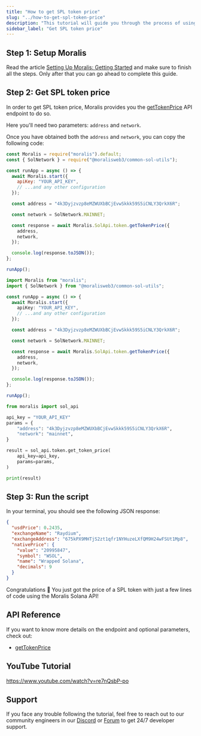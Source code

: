 ```yaml
---
title: "How to get SPL token price"
slug: "../how-to-get-spl-token-price"
description: "This tutorial will guide you through the process of using the Moralis API to get the price of a SPL token."
sidebar_label: "Get SPL token price"
---
```





## Step 1: Setup Moralis

Read the article [Setting Up Moralis: Getting Started](/web3-data-api/solana/get-your-api-key) and make sure to finish all the steps. Only after that you can go ahead to complete this guide.

## Step 2: Get SPL token price

In order to get SPL token price, Moralis provides you the [getTokenPrice](/web3-data-api/solana/reference/get-sol-token-price) API endpoint to do so.

Here you'll need two parameters: `address` and `network`.

Once you have obtained both the `address` and `network`, you can copy the following code:


<Tabs groupId="programming-language">
  <TabItem value="javascript" label="index.js (JavaScript)" default>

```javascript index.js
const Moralis = require("moralis").default;
const { SolNetwork } = require("@moralisweb3/common-sol-utils");

const runApp = async () => {
  await Moralis.start({
    apiKey: "YOUR_API_KEY",
    // ...and any other configuration
  });

  const address = "4k3Dyjzvzp8eMZWUXbBCjEvwSkkk59S5iCNLY3QrkX6R";

  const network = SolNetwork.MAINNET;

  const response = await Moralis.SolApi.token.getTokenPrice({
    address,
    network,
  });

  console.log(response.toJSON());
};

runApp();
```

</TabItem>
<TabItem value="typescript" label="index.ts (TypeScript)">

```typescript index.ts
import Moralis from "moralis";
import { SolNetwork } from "@moralisweb3/common-sol-utils";

const runApp = async () => {
  await Moralis.start({
    apiKey: "YOUR_API_KEY",
    // ...and any other configuration
  });

  const address = "4k3Dyjzvzp8eMZWUXbBCjEvwSkkk59S5iCNLY3QrkX6R";

  const network = SolNetwork.MAINNET;

  const response = await Moralis.SolApi.token.getTokenPrice({
    address,
    network,
  });

  console.log(response.toJSON());
};

runApp();
```

</TabItem>
<TabItem value="python" label="index.py (Python)">

```python index.py
from moralis import sol_api

api_key = "YOUR_API_KEY"
params = {
    "address": "4k3Dyjzvzp8eMZWUXbBCjEvwSkkk59S5iCNLY3QrkX6R",
    "network": "mainnet",
}

result = sol_api.token.get_token_price(
    api_key=api_key,
    params=params,
)

print(result)
```

</TabItem>
</Tabs>

## Step 3: Run the script


<RunTheScript />

In your terminal, you should see the following JSON response:

```json
{
  "usdPrice": 0.2435,
  "exchangeName": "Raydium",
  "exchangeAddress": "675kPX9MHTjS2zt1qfr1NYHuzeLXfQM9H24wFSUt1Mp8",
  "nativePrice": {
    "value": "20995847",
    "symbol": "WSOL",
    "name": "Wrapped Solana",
    "decimals": 9
  }
}
```

Congratulations 🥳 You just got the price of a SPL token with just a few lines of code using the Moralis Solana API!

## API Reference

If you want to know more details on the endpoint and optional parameters, check out:


  - <a href="/web3-data-api/solana/reference/get-sol-token-price">getTokenPrice</a>


## YouTube Tutorial

https://www.youtube.com/watch?v=re7nQsbP-po

## Support

If you face any trouble following the tutorial, feel free to reach out to our community engineers in our [Discord](https://moralis.io/discord) or [Forum](https://forum.moralis.io) to get 24/7 developer support.
